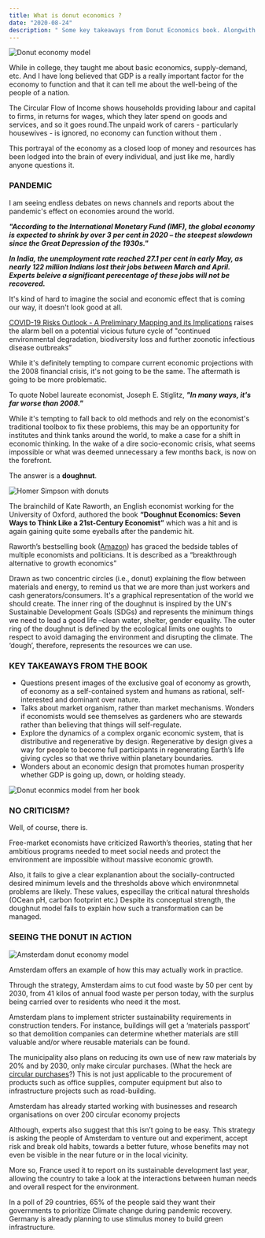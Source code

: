 ```yaml
---
title: What is donut economics ?
date: "2020-08-24"
description: " Some key takeaways from Donut Economics book. Alongwith a brief understanding of how the world is reacting to it, in reality"
---
```


![Donut economy model](./do.png)

While in college, they taught me about basic economics, supply-demand, etc. And I have long believed that GDP is a really important factor for the economy to function and that it can tell me about the well-being of the people of a nation.
 
The Circular Flow of Income shows households providing labour and capital to firms, in returns for wages, which they later spend on goods and services, and so it goes round.The unpaid work of carers - particularly housewives - is ignored, no economy can function without them .
 
This portrayal of the economy as a closed loop of money and resources has been lodged into the brain of every individual, and just like me, hardly anyone questions it.
 
### PANDEMIC

I am seeing endless debates on news channels and reports about the pandemic's effect on economies around the world.

***"According to the International Monetary Fund (IMF), the global economy is expected to shrink by over 3 per cent in 2020 – the steepest slowdown since the Great Depression of the 1930s."***

***In India, the unemployment rate reached 27.1 per cent in early May, as nearly 122 million Indians lost their jobs between March and April. Experts beleive a significant perecentage of these jobs will not be recovered.***

It's kind of hard to imagine the social and economic effect that is coming our way, it doesn't look good at all.

[COVID-19 Risks Outlook - A Preliminary Mapping and its Implications](http://www3.weforum.org/docs/WEF_COVID_19_Risks_Outlook_Special_Edition_Pages.pdf) raises the alarm bell on a potential vicious future cycle of "continued environmental degradation, biodiversity loss and further zoonotic infectious disease outbreaks”
 
 
While it's definitely tempting to compare current economic projections with the 2008 financial crisis, it's not going to be the same. The aftermath is going to be more problematic.

To quote Nobel laureate economist, Joseph E. Stiglitz, ***"In many ways, it's far worse than 2008."***
 
While it's tempting to fall back to old methods and rely on the economist's traditional toolbox to fix these problems, this may be an opportunity for institutes and think tanks around the world, to make a case for a shift in economic thinking. In the wake of a dire socio-economic crisis, what seems impossible or what was deemed unnecessary a few months back, is now on the forefront.
 
The answer is a **doughnut**. 

![Homer Simpson with donuts](./doh.gif)
 
The brainchild of Kate Raworth, an English economist working for the University of Oxford, authored the book **“Doughnut Economics: Seven Ways to Think Like a 21st-Century Economist”** which was a hit and is again gaining quite some eyeballs after the pandemic hit.

Raworth’s bestselling book ([Amazon](https://www.amazon.in/Doughnut-Economics-Kate-Raworth/dp/1847941389)) has graced the bedside tables of multiple economists and politicians. It is described as a “breakthrough alternative to growth economics”

Drawn as two concentric circles (i.e., donut) explaining the flow between materials and energy, to remind us that we are more than just workers and cash generators/consumers. It's a graphical representation of the world we should create. The inner ring of the doughnut is inspired by the UN's Sustainable Development Goals (SDGs) and represents the minimum things we need to lead a good life –clean water, shelter, gender equality. The outer ring of the doughnut is defined by the ecological limits one oughts to respect to avoid damaging the environment and disrupting the climate. The ‘dough’, therefore, represents the resources we can use.

### KEY TAKEAWAYS FROM THE BOOK

- Questions present images of the exclusive goal of economy as growth, of economy as a self-contained system and humans as rational, self-interested and dominant over nature.
- Talks about market organism, rather than market mechanisms. Wonders if economists would see themselves as gardeners who are stewards rather than believing that things will self-regulate.
- Explore the dynamics of a complex organic economic system, that is distributive and regenerative  by design. Regenerative by design gives a way for people to become full participants in regenerating Earth’s life giving cycles so that we thrive within planetary boundaries. 
- Wonders about an economic design that promotes human prosperity whether GDP is going up, down, or holding steady.

![Donut econmics model from her book](./7.jpg)

### NO CRITICISM?
Well, of course, there is. 

Free-market economists have criticized Raworth’s theories, stating that her ambitious programs needed to meet social needs and protect the environment are impossible without massive economic growth.

Also, it fails to give a clear explanantion about the socially-contructed desired minimum levels and the thresholds above which environmnetal problems are likely. These values, especillay the critical natural thresholds (OCean pH, carbon footprint etc.)
Despite its conceptual strength, the doughnut model fails to explain how such a transformation can be managed.

### SEEING THE DONUT IN ACTION

![Amsterdam donut economy model](./Amt.png)

Amsterdam offers an example of how this may actually work in practice.

Through the strategy, Amsterdam aims to cut food waste by 50 per cent by 2030, from 41 kilos of annual food waste per person today, with the surplus being carried over to residents who need it the most.
 
Amsterdam plans to implement stricter sustainability requirements in construction tenders. For instance, buildings will get a ‘materials passport’ so that demolition companies can determine whether materials are still valuable and/or where reusable materials can be found. 
 
The municipality also plans on reducing its own use of new raw materials by 20% and by 2030, only make circular purchases. (What the heck are [circular purchases](http://circularpp.eu/)?) This is not just applicable to the procurement of products such as office supplies, computer equipment but also to infrastructure projects such as road-building.
 
Amsterdam has already started working with businesses and research organisations on over 200 circular economy projects
 
Although, experts also suggest that this isn’t going to be easy. This strategy is asking the people of Amsterdam to venture out and experiment, accept risk and break old habits, towards a better future, whose benefits may not even be visible in the near future or in the local vicinity.

More so, France used it to report on its sustainable development last year, allowing the country to take a look at the interactions between human needs and overall respect for the environment.

In a poll of 29 countries, 65% of the people said they want their governments to prioritize Climate change during pandemic recovery. Germany is already planning to use stimulus money to build green infrastructure. 
